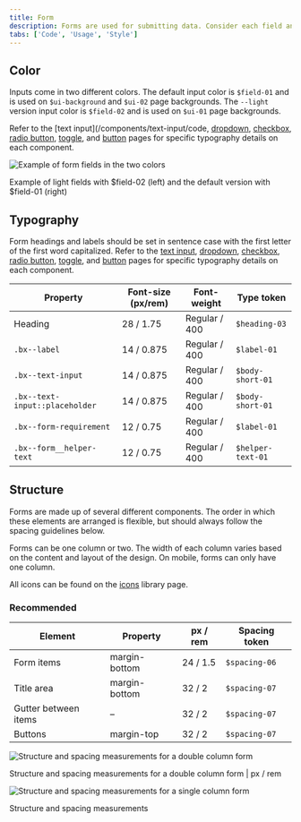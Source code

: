 ```yaml
---
title: Form
description: Forms are used for submitting data. Consider each field and what value the data will provide.
tabs: ['Code', 'Usage', 'Style']
---
```


## Color

Inputs come in two different colors. The default input color is `$field-01` and is used on `$ui-background` and `$ui-02` page backgrounds. The `--light` version input color is `$field-02` and is used on `$ui-01` page backgrounds.

Refer to the [text input](/components/text-input/code, [dropdown](/components/dropdown/code), [checkbox](/components/checkbox/code), [radio button](/components/radio-button/code), [toggle](/components/toggle/code), and [button](/components/button/code) pages for specific typography details on each component.

<div className="image--fixed">

![Example of form fields in the two colors](images/form-style-3.png)

</div>

<Caption>
  Example of light fields with $field-02 (left) and the default version with
  $field-01 (right)
</Caption>

## Typography

Form headings and labels should be set in sentence case with the first letter of the first word capitalized. Refer to the [text input](/components/text-input/code), [dropdown](/components/dropdown/code), [checkbox](/components/checkbox/code), [radio button](/components/radio-button/code), [toggle](/components/toggle/code), and [button](/components/button/code) pages for specific typography details on each component.

| Property                       | Font-size (px/rem) | Font-weight   | Type token        |
| ------------------------------ | ------------------ | ------------- | ----------------- |
| Heading                        | 28 / 1.75          | Regular / 400 | `$heading-03`     |
| `.bx--label`                   | 14 / 0.875         | Regular / 400 | `$label-01`       |
| `.bx--text-input`              | 14 / 0.875         | Regular / 400 | `$body-short-01`  |
| `.bx--text-input::placeholder` | 14 / 0.875         | Regular / 400 | `$body-short-01`  |
| `.bx--form-requirement`        | 12 / 0.75          | Regular / 400 | `$label-01`       |
| `.bx--form__helper-text`       | 12 / 0.75          | Regular / 400 | `$helper-text-01` |

## Structure

Forms are made up of several different components. The order in which these elements are arranged is flexible, but should always follow the spacing guidelines below.

Forms can be one column or two. The width of each column varies based on the content and layout of the design. On mobile, forms can only have one column.

All icons can be found on the [icons](/guidelines/icons/library) library page.

### Recommended

| Element              | Property      | px / rem | Spacing token |
| -------------------- | ------------- | -------- | ------------- |
| Form items           | margin-bottom | 24 / 1.5 | `$spacing-06` |
| Title area           | margin-bottom | 32 / 2   | `$spacing-07` |
| Gutter between items | –             | 32 / 2   | `$spacing-07` |
| Buttons              | margin-top    | 32 / 2   | `$spacing-07` |

<div className="image--fixed">

![Structure and spacing measurements for a double column form ](images/form-style-2.png)

</div>

<Caption>
  Structure and spacing measurements for a double column form | px / rem
</Caption>

<div className="image--fixed">

![Structure and spacing measurements for a single column form](images/form-style-1.png)

</div>

<Caption>Structure and spacing measurements</Caption>

